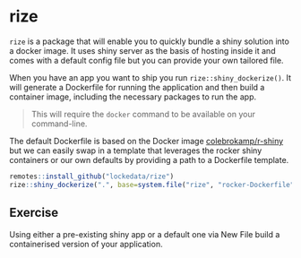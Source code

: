 # rize

`rize` is a package that will enable you to quickly bundle a shiny solution into a docker image. It uses shiny server as the basis of hosting inside it and comes with a default config file but you can provide your own tailored file.

When you have an app you want to ship you run `rize::shiny_dockerize()`. It will generate a Dockerfile for running the application and then build a container image, including the necessary packages to run the app. 

> This will require the `docker` command to be available on your command-line. 

The default Dockerfile is based on the Docker image [colebrokamp/r-shiny](https://hub.docker.com/r/colebrokamp/r-shiny) but we can easily swap in a template that leverages the rocker shiny containers or our own defaults by providing a path to a Dockerfile template.

```r
remotes::install_github("lockedata/rize")
rize::shiny_dockerize(".", base=system.file("rize", "rocker-Dockerfile", package = "rize"))
```

## Exercise
Using either a pre-existing shiny app or a default one via New File build a containerised version of your application.